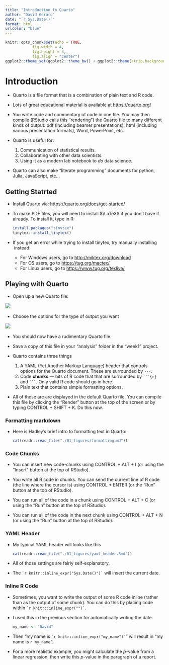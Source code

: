 ```yaml
---
title: "Introduction to Quarto"
author: "David Gerard"
date: "`r Sys.Date()`"
format: html
urlcolor: "blue"
---
```


```r
knitr::opts_chunk$set(echo = TRUE, 
            fig.width = 4, 
            fig.height = 3, 
            fig.align = "center")
ggplot2::theme_set(ggplot2::theme_bw() + ggplot2::theme(strip.background = ggplot2::element_rect(fill = "white")))
```

# Introduction

- Quarto is a file format that is a combination of plain text and R code.

- Lots of great educational material is available at <https://quarto.org/>

- You write code and commentary of code in one file. You may then compile 
  (RStudio calls this "rendering") the Quarto file to many different kinds
  of output: pdf (including beamer presentations), html (including various
  presentation formats), Word, PowerPoint, etc.

- Quarto is useful for:

  1. Communication of statistical results.
  2. Collaborating with other data scientists.
  3. Using it as a modern lab notebook to *do* data science.
  
- Quarto can also make "literate programming" documents for python, Julia, JavaScript, etc...

## Getting Statrted

- Install Quarto via: <https://quarto.org/docs/get-started/>
  
- To make PDF files, you will need to install $\LaTeX$ if you don't have it 
  already. To install it, type in R:
  ```r
  install.packages("tinytex")
  tinytex::install_tinytex()
  ```
  
- If you get an error while trying to install tinytex, try manually 
  installing \LaTeX\ instead:
  - For Windows users, go to <http://miktex.org/download>
  - For OS users, go to <https://tug.org/mactex/>
  - For Linux users, go to <https://www.tug.org/texlive/>
  
## Playing with Quarto

- Open up a new Quarto file:

![](./01_figures/quarto_start.png)\ 

- Choose the options for the type of output you want

![](./01_figures/quarto_options.png)\ 

- You should now have a rudimentary Quarto file.

- Save a copy of this file in your "analysis" folder in the "week1" project.

- Quarto contains three things

  1. A YAML (Yet Another Markup Language) header that controls options for
     the Quarto document. These are surrounded by `---`.
  2. Code **chunks** --- bits of R code that that are 
     surrounded by ` ```{r} ` and ` ``` `. Only valid R code should go in 
     here.
  3. Plain text that contains simple formatting options.
  
- All of these are are displayed in the default Quarto file. You can compile
  this file by clicking the "Render" button at the top of the screen or by 
  typing CONTROL + SHIFT + K. Do this now.
  
### Formatting markdown

- Here is Hadley's brief intro to formatting text in Quarto:

  ```r
  cat(readr::read_file("./01_figures/formatting.md"))
  ```

### Code Chunks

- You can insert new code-chunks using CONTROL + ALT + I (or using the 
  "Insert" button at the top of RStudio).

- You write all R code in chunks. You can send the current line of R code (the
  line where the cursor is) using CONTROL + ENTER (or the "Run" button at the 
  top of RStudio).
  
- You can run all of the code in a chunk using CONTROL + ALT + C (or using 
  the "Run" button at the top of RStudio).
  
- You can run all of the code in the next chunk using CONTROL + ALT + N (or
  using the "Run" button at the top of RStudio).


### YAML Header

- My typical YAML header will looks like this

  ```r
  cat(readr::read_file("./01_figures/yaml_header.Rmd"))
  ```

- All of those settings are fairly self-explanatory.
  
- The `` `r knitr::inline_expr("Sys.Date()")` `` will insert the current date.

### Inline R Code

- Sometimes, you want to write the output of some R code inline (rather than
as the output of some chunk). You can do this by placing code within 
`` `r knitr::inline_expr("")` ``. 

- I used this in the previous section for automatically writing the date. 

  ```r
  my_name <- "David"
  ```

- Then "my name is `` `r knitr::inline_expr("my_name")` ``" will result in "my name is `r my_name`".

- For a more realistic example, you might calculate the $p$-value from a linear
  regression, then write this $p$-value in the paragraph of a report.
